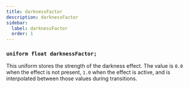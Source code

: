 ```yaml
---
title: darknessFactor
description: darknessFactor
sidebar:
  label: darknessFactor
  order: 1
---
```


### `uniform float darknessFactor;`

This uniform stores the strength of the darkness effect. The value is `0.0` when the effect is not present, `1.0` when the effect is active, and is interpolated between those values during transitions.
